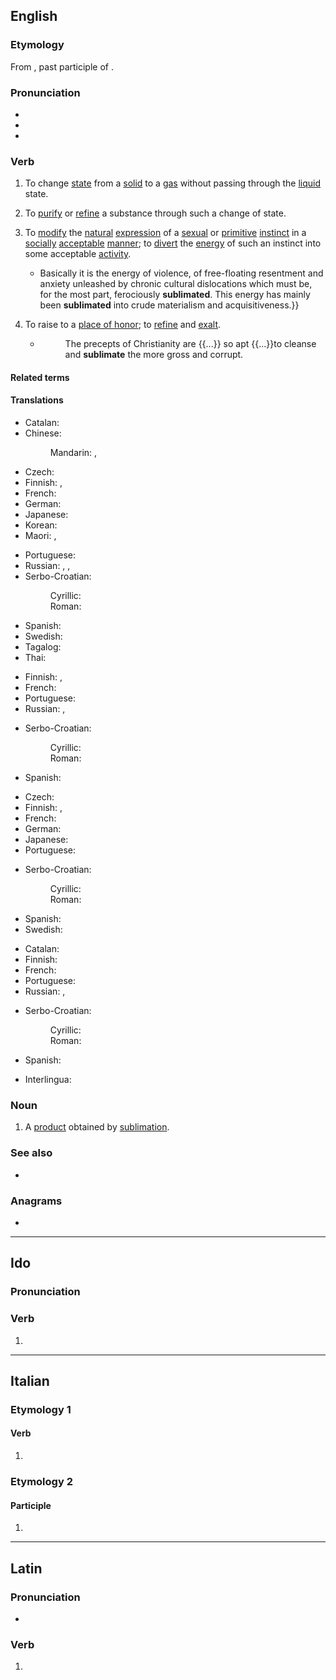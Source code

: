 ==English==
{{was wotd|2006|September|3}}

===Etymology===
From {{bor|en|la|sublīmātus}}, past participle of {{m|la|sublimo|sublīmāre|t=to raise, elevate}}.

===Pronunciation===
* {{IPA|en|/ˈsʌblɪmeɪt/}}
* {{audio|en|en-us-sublimate.ogg|Audio (US)}}
* {{audio|en|en-au-sublimate.ogg|Audio (AU)}}

===Verb===
{{en-verb}}

# {{lb|en|ambitransitive|physics}} To change [[state]] from a [[solid]] to a [[gas]] without passing through the [[liquid]] state. {{defdate|from 16th c.}}
#: {{syn|en|sublime}}
# {{lb|en|transitive|archaic}} To [[purify]] or [[refine]] a substance through such a change of state.
# {{lb|en|transitive|psychoanalysis}} To [[modify]] the [[natural]] [[expression]] of a [[sexual]] or [[primitive]] [[instinct]] in a [[socially]] [[acceptable]] [[manner]]; to [[divert]] the [[energy]] of such an instinct into some acceptable [[activity]].
#* {{quote-book|en|year=1969|year_published=2009|author={{w|Susan Sontag}}| title=Styles of Radical Will| chapter=What’s Happening in America| page=194| edition=Kindle| publisher=Penguin Modern Classics| isbn=978-0-141-97649-5| passage=Foreigners extol the American "energy"  {{...}} Basically it is the energy of violence, of free-floating resentment and anxiety unleashed by chronic cultural dislocations which must be, for the most part, ferociously '''sublimated'''. This energy has mainly been '''sublimated''' into crude materialism and acquisitiveness.}}
# {{lb|en|archaic}} To raise to a [[place of honor]]; to [[refine]] and [[exalt]].
#: {{syn|en|heighten|elevate}}
#* {{RQ:Allestree Decay}}
#*: The precepts of Christianity are {{...}} so apt {{...}}to cleanse and '''sublimate''' the more gross and corrupt.

====Related terms====
{{col3|en
|corrosive sublimate
|sublimation
|sublime
}}

====Translations====
{{trans-top|to change from solid to gas}}
* Catalan: {{t+|ca|sublimar}}
* Chinese:
*: Mandarin: {{t+|cmn|升華}}, {{t+|cmn|升华|tr=shēnghuá}}
* Czech: {{t|cs|sublimovat}}
* Finnish: {{t|fi|sublimoitua}} {{qualifier|intr.}}, {{t|fi|sublimoida}} {{qualifier|tr.}}
* French: {{t+|fr|sublimer}}
* German: {{t+|de|sublimieren}}
* Japanese: {{t+|ja|昇華|alt=昇華させる|tr=shōka saseru}}
* Korean: {{t+|ko|승화하다}}
* Maori: {{t|mi|whakahaurehu}}, {{t|mi|whāhaurehu}}
{{trans-mid}}
* Portuguese: {{t+|pt|sublimar}}
* Russian: {{t+|ru|сублими́ровать|impf|pf}}, {{t+|ru|возгоня́ть|impf}}, {{t+|ru|возгна́ть|pf}}
* Serbo-Croatian:
*: Cyrillic: {{t|sh|сублимирати}}
*: Roman: {{t|sh|sublimirati}}
* Spanish: {{t+|es|sublimar}}
* Swedish: {{t|sv|sublimera}}
* Tagalog: {{t|tl|lakdasingawin}}
* Thai: {{t+|th|ระเหิด}}
{{trans-bottom}}

{{trans-top|to purify or refine by sublimation}}
* Finnish: {{t|fi|sublimoida}}, {{t|fi|haihduttaa}}
* French: {{t+|fr|sublimer}}
* Portuguese: {{t+|pt|sublimar}}
* Russian: {{t+|ru|очища́ть|impf}}, {{t+|ru|очи́стить|pf}}
{{trans-mid}}
* Serbo-Croatian:
*: Cyrillic: {{t|sh|сублимирати}}
*: Roman: {{t|sh|sublimirati}}
* Spanish: {{t+|es|sublimar}}
{{trans-bottom}}

{{trans-top|psychoanalysis}}
* Czech: {{t|cs|sublimovat}}
* Finnish: {{t|fi|sublimoida}}, {{t|fi|ylevöittää}}
* French: {{t+|fr|sublimer}}
* German: {{t+|de|sublimieren}}
* Japanese: {{t+|ja|昇華|alt=昇華させる|tr=shōka saseru}}
* Portuguese: {{t+|pt|sublimar}}
{{trans-mid}}
* Serbo-Croatian:
*: Cyrillic: {{t|sh|сублимирати}}
*: Roman: {{t|sh|sublimirati}}
* Spanish: {{t+|es|sublimar}}
* Swedish: {{t|sv|sublimera}}
{{trans-bottom}}

{{trans-top|to raise to a place of honor}}
* Catalan: {{t+|ca|sublimar}}
* Finnish: {{t|fi|ylevöittää}}
* French: {{t+|fr|honorer}}
* Portuguese: {{t+|pt|sublimar}}
* Russian: {{t+|ru|возвыша́ть}}, {{t+|ru|возвы́сить|pf}}
{{trans-mid}}
* Serbo-Croatian:
*: Cyrillic: {{t|sh|сублимирати}}
*: Roman: {{t|sh|sublimirati}}
* Spanish: {{t+|es|sublimar}}
{{trans-bottom}}

{{checktrans-top}}
* Interlingua: {{t-check|ia|sublimar}}
{{trans-mid}}
{{trans-bottom}}

===Noun===
{{en-noun}}

# {{lb|en|chemistry}} A [[product]] obtained by [[sublimation]].

===See also===
* {{l|en|freeze-dry}}

===Anagrams===
* {{anagrams|en|a=abeilmstu|multibase|umbalites}}

----

==Ido==

===Pronunciation===
{{io-IPA}}

===Verb===
{{io-part|adv}}

# {{io-form of|sublim}}

----

==Italian==

===Etymology 1===

====Verb====
{{head|it|verb form}}

# {{inflection of|it|sublimare||2|p|pres|indc|;|2|p|impr}}

===Etymology 2===

====Participle====
{{head|it|past participle form|g=f-p}}

# {{feminine plural of|it|sublimato}}

----

==Latin==

===Pronunciation===
* {{la-IPA|sublīmāte}}

===Verb===
{{la-verb-form|sublīmāte}}

# {{inflection of|la|sublīmō||2|p|pres|actv|impr}}